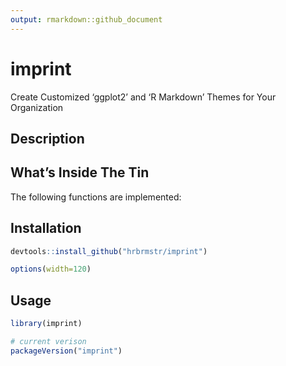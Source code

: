 ```yaml
---
output: rmarkdown::github_document
---
```


# imprint

Create Customized 'ggplot2' and 'R Markdown' Themes for Your Organization

## Description

## What's Inside The Tin

The following functions are implemented:

## Installation

```r
devtools::install_github("hrbrmstr/imprint")
```

```r
options(width=120)
```

## Usage

```r
library(imprint)

# current verison
packageVersion("imprint")

```

